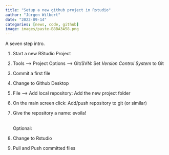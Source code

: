 ```yaml
---
title: "Setup a new github project in Rstudio"
author: "Jürgen Wilbert"
date: "2022-09-14"
categories: [news, code, github]
image: images/paste-B8BA3A58.png
---
```


A seven step intro.
 
1.  Start a new RStudio Project

2.  Tools --\> Project Options --\> Git/SVN: Set *Version Control System* to Git

3.  Commit a first file

4.  Change to Github Desktop

5.  File --\> Add local repository: Add the new project folder

6.  On the main screen click: Add/push repository to git (or similar)

7.  Give the repository a name: evoila!

    \
    Optional:

8.  Change to Rstudio

9.  Pull and Push committed files
